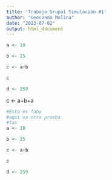 ```yaml
---
title: 'Trabajo Grupal Simulación #1'
author: "Geoconda Molina"
date: "2023-07-02"
output: html_document
---
```


```r
a <- 10

b <- 25

c <- a+b

c

d <- 259
```

c <- a+b+a

```r
#Esto es faby
#aqui va otra prueba
#tas
a <- 10

b <- 25

c <- a+b

c

d <- 259
```

